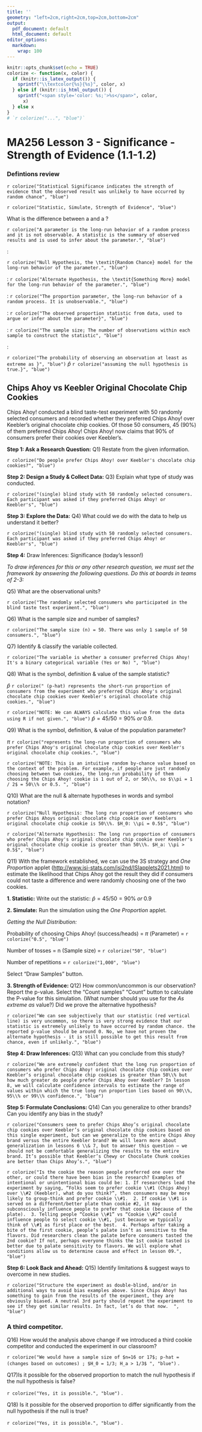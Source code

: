 ```yaml
---
title: ''
geometry: "left=2cm,right=2cm,top=2cm,bottom=2cm"
output:
  pdf_document: default
  html_document: default
editor_options:
  markdown:
    wrap: 100
---
```


```r
knitr::opts_chunk$set(echo = TRUE)
colorize <- function(x, color) {
  if (knitr::is_latex_output()) {
    sprintf("\\textcolor{%s}{%s}", color, x)
  } else if (knitr::is_html_output()) {
    sprintf("<span style='color: %s;'>%s</span>", color, 
      x)
  } else x
}
# `r colorize("...", "blue")`
```

# MA256 Lesson 3 - Significance - Strength of Evidence (1.1-1.2)

### Defintions review

\textbf{Statistical Significance}

`r colorize("Statistical Significance indicates the strength of evidence that the observed result was unlikely to have occurred by random chance", "blue")`
\vfill

\textbf{What is the 3S Strategy?}

`r colorize("Statistic, Simulate, Strength of Evidence", "blue")`

\vfill

What is the difference between a \textbf{parameter} and a \textbf{statistic}?

`r colorize("A parameter is the long-run behavior of a random process and it is not observable. A statistic is the summary of observed results and is used to infer about the parameter.", "blue")`

\vfill

\textbf{Define:}

\hspace{.1in}

\textbf{$H_0$} :

`r colorize("Null Hypothesis, the \textit{Random Chance} model for the long-run behavior of the parameter.", "blue")`
\vfill 

\hspace{.1in} \textbf{$H_a$} :
`r colorize("Alternate Hypothesis, the \textit{Something More} model for the long-run behavior of the parameter.", "blue")`
\vfill 

\hspace{.1in} \textbf{$\pi$} :
`r colorize("The proportion parameter, the long-run behavior of a random process. It is unobservable.", "blue")`
\vfill 

\hspace{.1in} \textbf{$\hat{p}$} :
`r colorize("The observed proportion statistic from data, used to argue or infer about the parameter}", "blue")`
\vfill 

\hspace{.1in} \textbf{n} :
`r colorize("The sample size; The number of observations within each sample to construct the statistic", "blue")`
\vfill 

\hspace{.1in} \textbf{p-value} :

`r colorize("The probability of observing an observation at least as extreme as }", "blue")` $\hat{p}$ `r colorize("assuming the null hypothesis is true.}", "blue")`
\vfill \textbf{Classify the strength of evidence for each range of p-values.}

```{=tex}
\begin{tabular}{cccc|c}
\vspace{.1in}
0.1 & $< p$ & & & `r colorize("Weak Evidence against the null", "blue")`\\ 
\vspace{.1in}
0.05 & $< p \le$& 0.1& & `r colorize("Moderate Evidence against the null", "blue")`\\
\vspace{.1in}
0.01 & $< p \le$ & 0.05 & &  `r colorize("Strong Evidence against the null", "blue")`\\
\vspace{.1in}
& $ p \le$ & 0.01 & & `r colorize("Very Strong Evidence against the null", "blue")`
\end{tabular}
```
\vfill

\newpage

## Chips Ahoy vs Keebler Original Chocolate Chip Cookies

Chips Ahoy! conducted a blind taste-test experiment with 50 randomly selected consumers and recorded
whether they preferred Chips Ahoy! over Keebler's original chocolate chip cookies. Of those 50
consumers, 45 (90%) of them preferred Chips Ahoy! Chips Ahoy! now claims that 90% of consumers
prefer their cookies over Keebler's.

**Step 1: Ask a Research Question:** Q1) Restate from the given information.

`r colorize("Do people prefer Chips Ahoy! over Keebler's chocolate chip cookies?", "blue")`

\vfill

**Step 2: Design a Study & Collect Data:** Q3) Explain what type of study was conducted.

`r colorize("(single) blind study with 50 randomly selected consumers. Each participant was asked if they preferred Chips Ahoy! or Keebler's", "blue")`

\vfill

**Step 3: Explore the Data:** Q4) What could we do with the data to help us understand it better?

`r colorize("(single) blind study with 50 randomly selected consumers. Each participant was asked if they preferred Chips Ahoy! or Keebler's", "blue")`

\vfill

**Step 4:** Draw Inferences: Significance (today's lesson!)

*To draw inferences for this or any other research question, we must set the framework by answering
the following questions. Do this at boards in teams of 2-3:*

Q5) What are the observational units?

`r colorize("The randomly selected consumers who participated in the blind taste test experiment.", "blue")` 
\vfill

Q6) What is the sample size and number of samples?

`r colorize("The sample size (n) = 50. There was only 1 sample of 50 consumers.", "blue")`
\vfill

Q7) Identify & classify the variable collected.

`r colorize("The variable is whether a consumer preferred Chips Ahoy! It's a binary categorical variable (Yes or No) ", "blue")` \vfill

\newpage


Q8) What is the symbol, definition & value of the sample statistic?

$\hat{p}$ `r colorize(" (p-hat) represents the short-run proportion of consumers from the experiment who preferred Chips Ahoy's original chocolate chip cookies over Keebler's original chocolate chip cookies.", "blue")`

`r colorize("NOTE: We can ALWAYS calculate this value from the data using R if not given.", "blue")` $\hat{p} = 45 / 50 = 90\% \; or \; 0.9.$
\vfill

Q9) What is the symbol, definition, & value of the population parameter?

$\pi$ `r colorize("represents the long-run proportion of consumers who prefer Chips Ahoy's original chocolate chip cookies over Keebler's original chocolate chip cookies.", "blue")` 

`r colorize("NOTE: This is an intuitive random by-chance value based on the context of the problem. For example, if people are just randomly choosing between two cookies, the long-run probability of them choosing the Chips Ahoy! cookie is 1 out of 2, or 50\\%, so $\\pi = 1 / 2$ = 50\\% or 0.5. ", "blue")` 
\vfill



Q10) What are the null \& alternate hypotheses in words and symbol notation?

`r colorize("Null Hypothesis: The long run proportion of consumers who prefer Chips Ahoys original chocolate chip cookie over Keeblers original chocolate chip cookie is 50\\%. $H_0: \\pi = 0.5$", "blue")`  
\vfill

`r colorize("Alternate Hypothesis: The long run proportion of consumers who prefer Chips Ahoy's original chocolate chip cookie over Keebler's original chocolate chip cookie is greater than 50\\%. $H_a: \\pi > 0.5$", "blue")` 

\vfill


Q11) With the framework established, we can use the 3S strategy and *One Proportion* applet
(<http://www.isi-stats.com/isi2nd/ISIapplets2021.html>) to estimate the likelihood that Chips Ahoy
got the result they did if consumers could not taste a difference and were randomly choosing one of
the two cookies. 

**1. Statistic:** Write out the statistic: $\hat{p} = 45 / 50 = 90\% \; or \; 0.9$

**2. Simulate:** Run the simulation using the *One Proportion* applet. 

*Getting the Null Distribution:*

\hspace{0.5cm} Probability of choosing Chips Ahoy! (success/heads) = $\pi$ (Parameter) = `r colorize("0.5", "blue")` 

\hspace{0.5cm} Number of tosses = n (Sample size) = `r colorize("50", "blue")` 

\hspace{0.5cm} Number of repetitions = `r colorize("1,000", "blue")` 

\hspace{0.5cm} Select "Draw Samples" button. 

**3. Strength of Evidence: ** Q12) How common/uncommon is our observation? Report the p-value. Select the “Count samples” “Count” button to calculate the P-value for this simulation. (What number should you use for the *As extreme as* value?) Did we prove the alternative hypothesis? 


`r colorize("We can see subjectively that our statistic (red vertical line) is very uncommon, so there is very strong evidence that our statistic is extremely unlikely to have occurred by random chance. the reported p-value should be around 0. No, we have not proven the alternate hypothesis - it is still possible to get this result from chance, even if unlikely.", "blue")` 

\vfill

 
\newpage 

**Step 4: Draw Inferences:  ** Q13) What can you conclude from this study?

`r colorize("We are extremely confident that the long run proportion of consumers who prefer Chips Ahoy! original chocolate chip cookies over Keebler’s original chocolate chip cookies is greater than 50\\% but how much greater do people prefer Chips Ahoy over Keebler? In lesson 8, we will calculate confidence intervals to estimate the range of values within which the true long run proportion lies based on 90\\%, 95\\% or 99\\% confidence.", "blue")` 
\vfill

**Step 5: Formulate Conclusions: ** Q14) Can you generalize to other brands? Can you identify any bias in the study? 
  
`r colorize("Consumers seem to prefer Chips Ahoy’s original chocolate chip cookies over Keebler’s original chocolate chip cookies based on this single experiment, but can we generalize to the entire Chips Ahoy brand versus the entire Keebler brand? We will learn more about generalization in lessons 6 \\& 7, but to answer this question – we should not be comfortable generalizing the results to the entire brand. It’s possible that Keebler’s Chewy or Chocolate Chunk cookies are better than Chips Ahoy’s.", "blue")` 


`r colorize("Is the cookie the reason people preferred one over the other, or could there have been bias in the research? Examples of intentional or unintentional bias could be:
1. If researchers lead the experiment by saying, “Folks seem to prefer cookie \\#1 (Chips Ahoy) over \\#2 (Keebler), what do you think?”, then consumers may be more likely to group-think and prefer cookie \\#1. 
2. If cookie \\#1 is served on a different/better plate than cookie #2, it may subconsciously influence people to prefer that cookie (because of the plate). 
3. Telling people “Cookie \\#1” vs “Cookie \\#2” could influence people to select cookie \\#1, just because we typically think of \\#1 as first place or the best. 
4. Perhaps after taking a bite of the first cookie, people’s palate isn’t as sensitive to the flavors. Did researchers clean the palate before consumers tasted the 2nd cookie? If not, perhaps everyone thinks the 1st cookie tasted is better due to palate sensitivity to flavors. We will explore what conditions allow us to determine cause and effect in lesson 09.", "blue")` 
\vfill

**Step 6: Look Back and Ahead:**  Q15) Identify limitations & suggest ways to overcome in new studies. 


`r colorize("Structure the experiment as double-blind, and/or in additional ways to avoid bias examples above. Since Chips Ahoy! has something to gain from the results of the experiment, they are obviously biased. A neutral 3rd party should repeat the experiment to see if they get similar results. In fact, let’s do that now.  ", "blue")` 
\vfill

### A third competitor. 

Q16) How would the analysis above change if we introduced a third cookie competitor and conducted the experiment in our classroom? 

`r colorize("We would have a sample size of $n=16 or 17$; p-hat = (changes based on outcomes) ; $H_0 = 1/3; H_a > 1/3$ ", "blue")` .

\vfill

Q17)Is it possible for the observed proportion to match the null hypothesis if the null hypothesis is false?

`r colorize("Yes, it is possible.", "blue")` .

\vfill

Q18) Is it possible for the observed proportion to differ significantly from the null hypothesis if the null is true?

`r colorize("Yes, it is possible.", "blue")` .

\vfill



